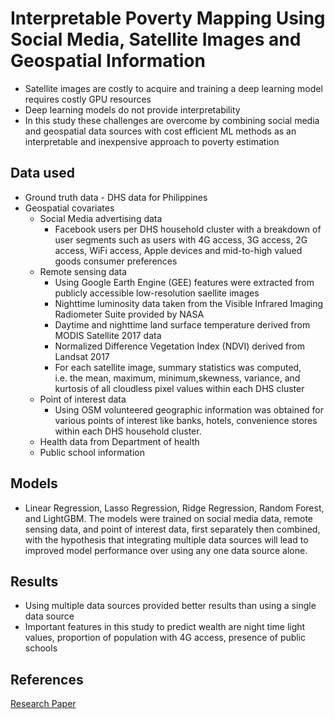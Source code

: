 
# Interpretable Poverty Mapping Using Social Media, Satellite Images and Geospatial Information

* Satellite images are costly to acquire and training a deep learning model requires costly GPU resources
* Deep learning models do not provide interpretability
* In this study these challenges are overcome by combining social media and geospatial data sources with cost efficient ML methods as an interpretable and inexpensive approach to poverty estimation


## Data used
* Ground truth data - DHS data for Philippines
* Geospatial covariates
    * Social Media advertising data
        * Facebook users per DHS household cluster with a breakdown of user segments such as users with 4G access, 3G access, 2G access, WiFi access, Apple devices and mid-to-high valued goods consumer preferences
    * Remote sensing data
        * Using Google Earth Engine (GEE) features were extracted from publicly accessible low-resolution saellite images
        * Nighttime luminosity data taken from the Visible Infrared Imaging Radiometer Suite provided by NASA
        * Daytime and nighttime land surface temperature derived from MODIS Satellite 2017 data
        * Normalized Difference Vegetation Index (NDVI) derived from Landsat 2017
        * For each satellite image, summary statistics was computed, i.e. the mean, maximum, minimum,skewness, variance, and kurtosis of all cloudless pixel values within each DHS cluster
    * Point of interest data
        * Using OSM volunteered geographic information was obtained for various points of interest like banks, hotels, convenience stores within each DHS household cluster.
    * Health data from Department of health
    * Public school information


## Models
* Linear Regression, Lasso Regression, Ridge Regression, Random Forest, and LightGBM. The models were trained on social media data, remote sensing data, and point of interest data, first separately then combined, with the hypothesis that integrating multiple data sources will lead to improved model performance over using any one data source alone.


## Results
* Using multiple data sources provided better results than using a single data source
* Important features in this study to predict wealth are night time light values, proportion of population with 4G access, presence of public schools

## References
[Research Paper](https://arxiv.org/pdf/2011.13563v1.pdf)